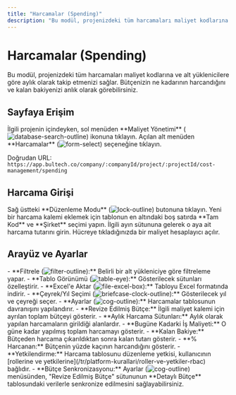 ```yaml
---
title: "Harcamalar (Spending)"
description: "Bu modül, projenizdeki tüm harcamaları maliyet kodlarına ve alt yüklenicilere göre aylık olarak takip etmenizi sağlar."
---
```


# Harcamalar (Spending)

Bu modül, projenizdeki tüm harcamaları maliyet kodlarına ve alt yüklenicilere göre aylık olarak takip etmenizi sağlar. Bütçenizin ne kadarının harcandığını ve kalan bakiyenizi anlık olarak görebilirsiniz.

## Sayfaya Erişim

<Steps>
  <Step title="Maliyet Yönetimine Gidin">
    İlgili projenin içindeyken, sol menüden **Maliyet Yönetimi** (<img src="/icons/database-search-outline.svg" alt="database-search-outline" className="inline align-middle dark:invert" style={{width: '16px', height: '16px', margin: 0}} />) ikonuna tıklayın.
  </Step>
  <Step title="Harcamalar'ı Seçin">
    Açılan alt menüden **Harcamalar** (<img src="/icons/form-select.svg" alt="form-select" className="inline align-middle dark:invert" style={{width: '16px', height: '16px', margin: 0}} />) seçeneğine tıklayın.
  </Step>
</Steps>

Doğrudan URL: `https://app.bultech.co/company/:companyId/project/:projectId/cost-management/spending`

## Harcama Girişi

<Steps>
  <Step title="Düzenleme Modunu Açın">
    Sağ üstteki **Düzenleme Modu** (<img src="/icons/lock-outline.svg" alt="lock-outline" className="inline align-middle dark:invert" style={{width: '16px', height: '16px', margin: 0}} />) butonuna tıklayın.
  </Step>
  <Step title="Yeni Satır Ekleyin">
    Yeni bir harcama kalemi eklemek için tablonun en altındaki boş satırda **Tam Kod** ve **Şirket** seçimi yapın.
  </Step>
  <Step title="Harcama Tutarını Girin">
    İlgili ayın sütununa gelerek o aya ait harcama tutarını girin. Hücreye tıkladığınızda bir maliyet hesaplayıcı açılır.
  </Step>
</Steps>

## Arayüz ve Ayarlar

<AccordionGroup>
  <Accordion title="Global Aksiyonlar">
    - **Filtrele (<img src="/icons/filter-outline.svg" alt="filter-outline" className="inline align-middle dark:invert" style={{width: '16px', height: '16px', margin: 0}} />):** Belirli bir alt yükleniciye göre filtreleme yapar.
    - **Tablo Görünümü (<img src="/icons/table-eye.svg" alt="table-eye" className="inline align-middle dark:invert" style={{width: '16px', height: '16px', margin: 0}} />):** Gösterilecek sütunları özelleştirir.
    - **Excel'e Aktar (<img src="/icons/file-excel-box.svg" alt="file-excel-box" className="inline align-middle dark:invert" style={{width: '16px', height: '16px', margin: 0}} />):** Tabloyu Excel formatında indirir.
    - **Çeyrek/Yıl Seçimi (<img src="/icons/briefcase-clock-outline.svg" alt="briefcase-clock-outline" className="inline align-middle dark:invert" style={{width: '16px', height: '16px', margin: 0}} />):** Gösterilecek yıl ve çeyreği seçer.
    - **Ayarlar (<img src="/icons/cog-outline.svg" alt="cog-outline" className="inline align-middle dark:invert" style={{width: '16px', height: '16px', margin: 0}} />):** Harcamalar tablosunun davranışını yapılandırır.
  </Accordion>
  <Accordion title="Harcama Tablosu Sütunları">
    - **Revize Edilmiş Bütçe:** İlgili maliyet kalemi için ayrılan toplam bütçeyi gösterir.
    - **Aylık Harcama Sütunları:** Aylık olarak yapılan harcamaların girildiği alanlardır.
    - **Bugüne Kadarki İş Maliyeti:** O güne kadar yapılmış toplam harcamayı gösterir.
    - **Kalan Bakiye:** Bütçeden harcama çıkarıldıktan sonra kalan tutarı gösterir.
    - **% Harcanan:** Bütçenin yüzde kaçının harcandığını gösterir.
  </Accordion>
  <Accordion title="Önemli Notlar">
    - **Yetkilendirme:** Harcama tablosunu düzenleme yetkisi, kullanıcının [rollerine ve yetkilerine](/tr/platform-kurallari/roller-ve-yetkiler-rbac) bağlıdır.
    - **Bütçe Senkronizasyonu:** Ayarlar (<img src="/icons/cog-outline.svg" alt="cog-outline" className="inline align-middle dark:invert" style={{width: '16px', height: '16px', margin: 0}} />) menüsünden, "Revize Edilmiş Bütçe" sütununun **Detaylı Bütçe** tablosundaki verilerle senkronize edilmesini sağlayabilirsiniz.
  </Accordion>
</AccordionGroup>
